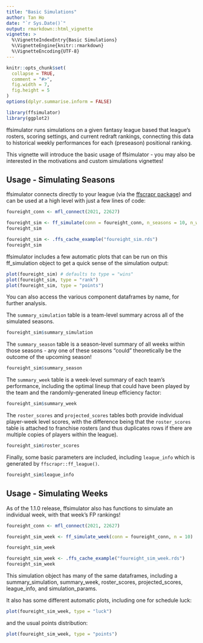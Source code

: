 ```yaml
---
title: "Basic Simulations"
author: Tan Ho
date: "`r Sys.Date()`"
output: rmarkdown::html_vignette
vignette: >
  %\VignetteIndexEntry{Basic Simulations}
  %\VignetteEngine{knitr::rmarkdown}
  %\VignetteEncoding{UTF-8}
---
```


```r
knitr::opts_chunk$set(
  collapse = TRUE,
  comment = "#>",
  fig.width = 7,
  fig.height = 5
)
options(dplyr.summarise.inform = FALSE)
```

```r
library(ffsimulator)
library(ggplot2)
```

ffsimulator runs simulations on a given fantasy league based that league's rosters, scoring settings, and current redraft rankings, connecting this data to historical weekly performances for each (preseason) positional ranking.

This vignette will introduce the basic usage of ffsimulator - you may also be interested in the motivations and custom simulations vignettes!

## Usage - Simulating Seasons

ffsimulator connects directly to your league (via the [ffscrapr package](https://ffscrapr.ffverse.com)) and can be used at a high level with just a few lines of code:

```r
foureight_conn <- mfl_connect(2021, 22627)

foureight_sim <- ff_simulate(conn = foureight_conn, n_seasons = 10, n_weeks = 14)
foureight_sim
```
```r
foureight_sim <- .ffs_cache_example("foureight_sim.rds")
foureight_sim
```
ffsimulator includes a few automatic plots that can be run on this ff_simulation object to get a quick sense of the simulation output:
```r
plot(foureight_sim) # defaults to type = "wins"
plot(foureight_sim, type = "rank")
plot(foureight_sim, type = "points")
```

You can also access the various component dataframes by name, for further analysis.

The `summary_simulation` table is a team-level summary across all of the simulated seasons.
```r
foureight_sim$summary_simulation
```

The `summary_season` table is a season-level summary of all weeks within those seasons - any one of these seasons "could" theoretically be the outcome of the upcoming season!
```r
foureight_sim$summary_season
```

The `summary_week` table is a week-level summary of each team's performance, including the optimal lineup that could have been played by the team and the randomly-generated lineup efficiency factor:
```r
foureight_sim$summary_week
```

The `roster_scores` and `projected_scores` tables both provide individual player-week level scores, with the difference being that the `roster_scores` table is attached to franchise rosters (and thus duplicates rows if there are multiple copies of players within the league). 
```r
foureight_sim$roster_scores
```

Finally, some basic parameters are included, including `league_info` which is generated by `ffscrapr::ff_league()`.
```r
foureight_sim$league_info
```

## Usage - Simulating Weeks

As of the 1.1.0 release, ffsimulator also has functions to simulate an individual week, with that week's FP rankings!

```r
foureight_conn <- mfl_connect(2021, 22627)

foureight_sim_week <- ff_simulate_week(conn = foureight_conn, n = 10)

foureight_sim_week
```
```r
foureight_sim_week <- .ffs_cache_example("foureight_sim_week.rds")
foureight_sim_week
```

This simulation object has many of the same dataframes, including a summary_simulation, summary_week, roster_scores, projected_scores, league_info, and simulation_params. 

It also has some different automatic plots, including one for schedule luck:

```r
plot(foureight_sim_week, type = "luck")
```

and the usual points distribution:

```r
plot(foureight_sim_week, type = "points")
```
